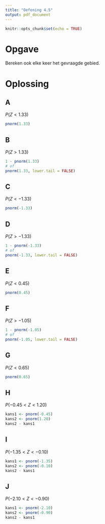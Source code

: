 ```yaml
---
title: "Oefening 4.5"
output: pdf_document
---
```


```r
knitr::opts_chunk$set(echo = TRUE)
```

# Opgave

Bereken ook elke keer het gevraagde gebied.

# Oplossing

## A

$P(Z < 1.33)$

```r
pnorm(1.33)
```

## B

$P(Z > 1.33)$

```r
1 - pnorm(1.33)
# of
pnorm(1.33, lower.tail = FALSE)
```

## C

$P(Z < -1.33)$

```r
pnorm(-1.33)
```

## D

$P(Z > -1.33)$

```r
1 - pnorm(-1.33)
# of
pnorm(-1.33, lower.tail = FALSE)
```

## E

$P(Z < 0.45)$

```r
pnorm(0.45)
```

## F

$P(Z > -1.05)$

```r
1 - pnorm(-1.05)
# of
pnorm(-1.05, lower.tail = FALSE)
```

## G

$P(Z < 0.65)$

```r
pnorm(0.65)
```

## H

$P(-0.45 < Z < 1.20)$

```r
kans1 <- pnorm(-0.45)
kans2 <- pnorm(1.20)
kans2 - kans1
```

## I

$P(-1.35 < Z < -0.10)$

```r
kans1 <- pnorm(-1.35)
kans2 <- pnorm(-0.10)
kans2 - kans1
```

## J

$P(-2.10 < Z < -0.90)$

```r
kans1 <- pnorm(-2.10)
kans2 <- pnorm(-0.90)
kans2 - kans1
```
